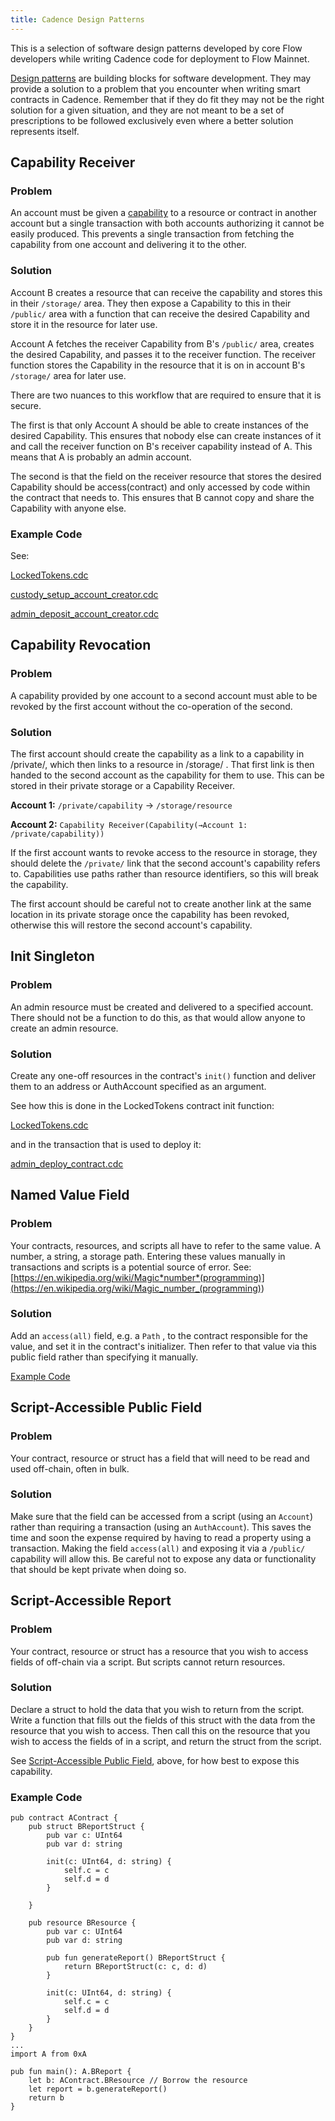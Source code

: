 ```yaml
---
title: Cadence Design Patterns
---
```


This is a selection of software design patterns developed by core Flow developers while writing Cadence code for deployment to Flow Mainnet.

[Design patterns](https://en.wikipedia.org/wiki/Software_design_pattern) are building blocks for software development. They may provide a solution to a problem that you encounter when writing smart contracts in Cadence. Remember that if they do fit they may not be the right solution for a given situation, and they are not meant to be a set of prescriptions to be followed exclusively even where a better solution represents itself.

## Capability Receiver

### Problem

An account must be given a [capability](/cadence/language/capability-based-access-control/) to a resource or contract in another account but a single transaction with both accounts authorizing it cannot be easily produced. This prevents a single transaction from fetching the capability from one account and delivering it to the other.

### Solution

Account B creates a resource that can receive the capability and stores this in their `/storage/` area. They then expose a Capability to this in their `/public/` area with a function that can receive the desired Capability and store it in the resource for later use.

Account A fetches the receiver Capability from B's `/public/` area, creates the desired Capability, and passes it to the receiver function. The receiver function stores the Capability in the resource that it is on in account B's `/storage/` area for later use.

There are two nuances to this workflow that are required to ensure that it is secure.

The first is that only Account A should be able to create instances of the desired Capability. This ensures that nobody else can create instances of it and call the receiver function on B's receiver capability instead of A. This means that A is probably an admin account.

The second is that the field on the receiver resource that stores the desired Capability should be access(contract) and only accessed by code within the contract that needs to. This ensures that B cannot copy and share the Capability with anyone else.

### Example Code

See:

[LockedTokens.cdc](https://github.com/onflow/flow-core-contracts/blob/bfb115869bd9f815cde1fe64ab6d91ca95c0938e/contracts/LockedTokens.cdc#L527)

[custody_setup_account_creator.cdc](https://github.com/onflow/flow-core-contracts/blob/79941fe65b634800065a440ae5243744b2ca8a2f/transactions/lockedTokens/admin/custody_setup_account_creator.cdc)

[admin_deposit_account_creator.cdc](https://github.com/onflow/flow-core-contracts/blob/79941fe65b634800065a440ae5243744b2ca8a2f/transactions/lockedTokens/admin/admin_deposit_account_creator.cdc)

## Capability Revocation

### Problem

A capability provided by one account to a second account must able to be revoked by the first account without the co-operation of the second.

### Solution

The first account should create the capability as a link to a capability in /private/, which then links to a resource in /storage/ . That first link is then handed to the second account as the capability for them to use. This can be stored in their private storage or a Capability Receiver.

**Account 1:** `/private/capability` → `/storage/resource`

**Account 2:** `Capability Receiver(Capability(→Account 1: /private/capability))`

If the first account wants to revoke access to the resource in storage, they should delete the `/private/` link that the second account's capability refers to. Capabilities use paths rather than resource identifiers, so this will break the capability.

The first account should be careful not to create another link at the same location in its private storage once the capability has been revoked, otherwise this will restore the second account's capability.

## Init Singleton

### Problem

An admin resource must be created and delivered to a specified account. There should not be a function to do this, as that would allow anyone to create an admin resource.

### Solution

Create any one-off resources in the contract's `init()` function and deliver them to an address or AuthAccount specified as an argument.

See how this is done in the LockedTokens contract init function:

[LockedTokens.cdc](https://github.com/onflow/flow-core-contracts/blob/master/contracts/LockedTokens.cdc#L583)

and in the transaction that is used to deploy it:

[admin_deploy_contract.cdc](https://github.com/onflow/flow-core-contracts/blob/master/transactions/lockedTokens/admin/admin_deploy_contract.cdc)

## Named Value Field

### Problem

Your contracts, resources, and scripts all have to refer to the same value. A number, a string, a storage path. Entering these values manually in transactions and scripts is a potential source of error. See: [https://en.wikipedia.org/wiki/Magic*number*(programming)](<https://en.wikipedia.org/wiki/Magic_number_(programming)>)

### Solution

Add an `access(all)` field, e.g. a `Path` , to the contract responsible for the value, and set it in the contract's initializer. Then refer to that value via this public field rather than specifying it manually.

[Example Code](https://github.com/onflow/flow-core-contracts/blob/master/contracts/LockedTokens.cdc#L583)

## Script-Accessible Public Field

### Problem

Your contract, resource or struct has a field that will need to be read and used off-chain, often in bulk.

### Solution

Make sure that the field can be accessed from a script (using an `Account`) rather than requiring a transaction (using an `AuthAccount`). This saves the time and soon the expense required by having to read a property using a transaction. Making the field `access(all)` and exposing it via a `/public/` capability will allow this. Be careful not to expose any data or functionality that should be kept private when doing so.

## Script-Accessible Report

### Problem

Your contract, resource or struct has a resource that you wish to access fields of off-chain via a script. But scripts cannot return resources.

### Solution

Declare a struct to hold the data that you wish to return from the script. Write a function that fills out the fields of this struct with the data from the resource that you wish to access. Then call this on the resource that you wish to access the fields of in a script, and return the struct from the script.

See [Script-Accessible Public Field](#script-accessible-public-field), above, for how best to expose this capability.

### Example Code

```cadence
pub contract AContract {
    pub struct BReportStruct {
        pub var c: UInt64
        pub var d: string

        init(c: UInt64, d: string) {
            self.c = c
            self.d = d
        }

    }

    pub resource BResource {
        pub var c: UInt64
        pub var d: string

        pub fun generateReport() BReportStruct {
            return BReportStruct(c: c, d: d)
        }

        init(c: UInt64, d: string) {
            self.c = c
            self.d = d
        }
    }
}
...
import A from 0xA

pub fun main(): A.BReport {
    let b: AContract.BResource // Borrow the resource
    let report = b.generateReport()
    return b
}
```
